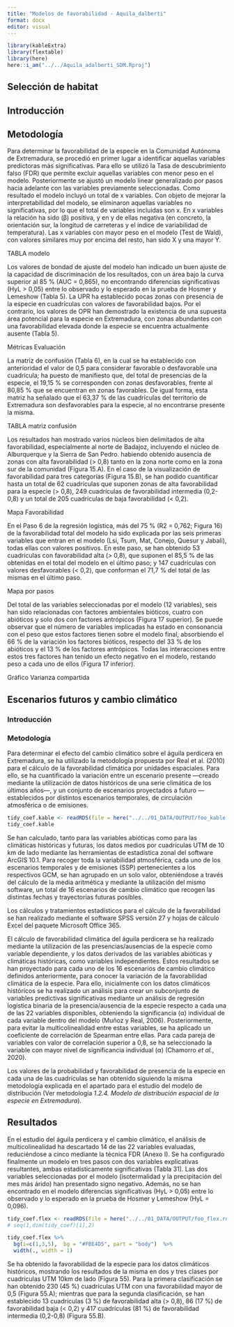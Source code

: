 ```yaml
---
title: "Modelos de favorabilidad - Aquila_dalberti"
format: docx
editor: visual
---
```


```r
library(kableExtra)
library(flextable)
library(here)
here::i_am("../../Aquila_adalberti_SDM.Rproj")
```

## Selección de habitat

## Introducción

## Metodología

Para determinar la favorabilidad de la especie en la Comunidad Autónoma de Extremadura, se procedió en primer lugar a identificar aquellas variables predictoras más significativas. Para ello se utilizó la Tasa de descubrimiento falso (FDR) que permite excluir aquellas variables con menor peso en el modelo. Posteriormente se ajustó un modelo linear generalizado por pasos hacia adelante con las variables previamente seleccionadas. Como resultado el modelo incluyó un total de x variables. Con objeto de mejorar la interpretabilidad del modelo, se eliminaron aquellas variables no significativas, por lo que el total de variables incluidas son x. En x variables la relación ha sido (β) positiva, y en y de ellas negativa (en concreto, la orientación sur, la longitud de carreteras y el índice de variabilidad de temperatura). Las x variables con mayor peso en el modelo (Test de Wald), con valores similares muy por encima del resto, han sido X y una mayor Y.

TABLA modelo

Los valores de bondad de ajuste del modelo han indicado un buen ajuste de la capacidad de discriminación de los resultados, con un área bajo la curva superior al 85 % (AUC = 0,865), no encontrando diferencias significativas (HyL \> 0,05) entre lo observado y lo esperado en la prueba de Hosmer y Lemeshow (Tabla 5). La UPR ha establecido pocas zonas con presencia de la especie en cuadrículas con valores de favorabilidad bajos. Por el contrario, los valores de OPR han demostrado la existencia de una supuesta área potencial para la especie en Extremadura, con zonas abundantes con una favorabilidad elevada donde la especie se encuentra actualmente ausente (Tabla 5).

Métricas Evaluación

La matriz de confusión (Tabla 6), en la cual se ha establecido con anterioridad el valor de 0,5 para considerar favorable o desfavorable una cuadrícula; ha puesto de manifiesto que, del total de presencias de la especie, el 19,15 % se corresponden con zonas desfavorables, frente al 80,85 % que se encuentran en zonas favorables. De igual forma, esta matriz ha señalado que el 63,37 % de las cuadrículas del territorio de Extremadura son desfavorables para la especie, al no encontrarse presente la misma.

TABLA matriz confusión

Los resultados han mostrado varios núcleos bien delimitados de alta favorabilidad, especialmente al norte de Badajoz, incluyendo el núcleo de Alburquerque y la Sierra de San Pedro. habiendo obtenido ausencia de zonas con alta favorabilidad (\> 0,8) tanto en la zona norte como en la zona sur de la comunidad (Figura 15.A). En el caso de la visualización de favorabilidad para tres categorías (Figura 15.B), se han podido cuantificar hasta un total de 62 cuadrículas que suponen zonas de alta favorabilidad para la especie (\> 0,8), 249 cuadrículas de favorabilidad intermedia (0,2-0,8) y un total de 205 cuadrículas de baja favorabilidad (\< 0,2).

Mapa Favorabilidad

En el Paso 6 de la regresión logística, más del 75 % (R2 = 0,762; Figura 16) de la favorabilidad total del modelo ha sido explicada por las seis primeras variables que entran en el modelo (Lsi, Tsum, Mat, Conejo, Quesur y Jabali), todas ellas con valores positivos. En este paso, se han obtenido 53 cuadrículas con favorabilidad alta (\> 0,8), que suponen el 85,5 % de las obtenidas en el total del modelo en el último paso; y 147 cuadrículas con valores desfavorables (\< 0,2), que conforman el 71,7 % del total de las mismas en el último paso.

Mapa por pasos

Del total de las variables seleccionadas por el modelo (12 variables), seis han sido relacionadas con factores ambientales bióticos, cuatro con abióticos y solo dos con factores antrópicos (Figura 17 superior). Se puede observar que el número de variables implicadas ha estado en consonancia con el peso que estos factores tienen sobre el modelo final, absorbiendo el 66 % de la variación los factores bióticos, respecto del 33 % de los abióticos y el 13 % de los factores antrópicos. Todas las interacciones entre estos tres factores han tenido un efecto negativo en el modelo, restando peso a cada uno de ellos (Figura 17 inferior).

Gráfico Varianza compartida

## Escenarios futuros y cambio climático

### Introducción

### Metodología

Para determinar el efecto del cambio climático sobre el águila perdicera en Extremadura, se ha utilizado la metodología propuesta por Real et al. (2010) para el cálculo de la favorabilidad climática por unidades espaciales. Para ello, se ha cuantificado la variación entre un escenario presente ---creado mediante la utilización de datos históricos de una serie climática de los últimos años---, y un conjunto de escenarios proyectados a futuro ---establecidos por distintos escenarios temporales, de circulación atmosférica o de emisiones.


```r
tidy_coef.kable <- readRDS(file = here("../../01_DATA/OUTPUT/foo_kable.rds"))
tidy_coef.kable
```

Se han calculado, tanto para las variables abióticas como para las climáticas históricas y futuras, los datos medios por cuadrículas UTM de 10 km de lado mediante las herramientas de estadística zonal del software ArcGIS 10.1. Para recoger toda la variabilidad atmosférica, cada uno de los escenarios temporales y de emisiones (SSP) pertenecientes a los respectivos GCM, se han agrupado en un solo valor, obteniéndose a través del cálculo de la media aritmética y mediante la utilización del mismo software, un total de 16 escenarios de cambio climático que recogen las distintas fechas y trayectorias futuras posibles.

Los cálculos y tratamientos estadísticos para el cálculo de la favorabilidad se han realizado mediante el software SPSS versión 27 y hojas de cálculo Excel del paquete Microsoft Office 365.

El cálculo de favorabilidad climática del águila perdicera se ha realizado mediante la utilización de las presencias/ausencias de la especie como variable dependiente, y los datos derivados de las variables abióticas y climáticas históricas, como variables independientes. Estos resultados se han proyectado para cada uno de los 16 escenarios de cambio climático definidos anteriormente, para conocer la variación de la favorabilidad climática de la especie. Para ello, inicialmente con los datos climáticos históricos se ha realizado un análisis para crear un subconjunto de variables predictivas significativas mediante un análisis de regresión logística binaria de la presencia/ausencia de la especie respecto a cada una de las 22 variables disponibles, obteniendo la significancia (α) individual de cada variable dentro del modelo (Muñoz y Real, 2006). Posteriormente, para evitar la multicolinealidad entre estas variables, se ha aplicado un coeficiente de correlación de Spearman entre ellas. Para cada pareja de variables con valor de correlación superior a 0,8, se ha seleccionado la variable con mayor nivel de significancia individual (α) (Chamorro *et al.*, 2020).

Los valores de la probabilidad y favorabilidad de presencia de la especie en cada
una de las cuadrículas se han obtenido siguiendo la misma metodología explicada
en el apartado para el estudio del modelo de distribución (Ver metodología *1.2.4. Modelo de
distribución espacial de la especie en Extremadura*).

## Resultados

En el estudio del águila perdicera y el cambio climático, el análisis de multicolinealidad ha descartado 14 de las 22 variables evaluadas, reduciéndose a cinco mediante la técnica FDR (Anexo I). Se ha configurado finalmente un modelo en tres pasos con dos variables explicativas resultantes, ambas estadísticamente significativas (Tabla 31). Las dos variables seleccionadas por el modelo (isotermalidad y la precipitación del mes más árido) han presentado signo negativo. Además, no se han encontrado en el modelo diferencias significativas (HyL \> 0,05) entre lo observado y lo esperado en la prueba de Hosmer y Lemeshow (HyL = 0,096).


```r

tidy_coef.flex <- readRDS(file = here("../../01_DATA/OUTPUT/foo_flex.rds"))
# seq(1,dim(tidy_coef)[1],2)

tidy_coef.flex %>% 
  bg(i=c(1,3,5),  bg = "#FBE4D5", part = "body")  %>%
  width(., width = 1)


```

Se ha obtenido la favorabilidad de la especie para los datos climáticos históricos, mostrando los resultados de la misma en dos y tres clases por cuadrículas UTM 10km de lado (Figura 55). Para la primera clasificación se han obtenido 230 (45 %) cuadrículas UTM con una favorabilidad mayor de 0,5 (Figura 55.A); mientras que para la segunda clasificación, se han establecido 13 cuadrículas (3 %) de favorabilidad alta (> 0,8), 86 (17 %) de favorabilidad baja (< 0,2) y 417 cuadrículas (81 %) de favorabilidad intermedia (0,2-0,8) (Figura 55.B).



